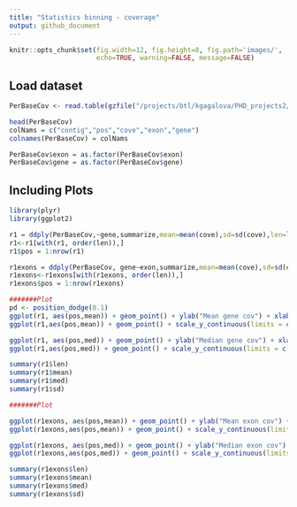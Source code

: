```yaml
---
title: "Statistics binning - coverage"
output: github_document
---
```


```r
knitr::opts_chunk$set(fig.width=12, fig.height=8, fig.path='images/',
                      echo=TRUE, warning=FALSE, message=FALSE)
```

## Load dataset

```r
PerBaseCov <- read.table(gzfile("/projects/btl/kgagalova/PHD_projects2/GeneDuplicationTool/data/GenomeAnnotation/Kollector/Spruce/WS77111/ExonsCovselGCATKollectorSortForR.gff.gz"), header=FALSE)

head(PerBaseCov)
colNams = c("contig","pos","cove","exon","gene")
colnames(PerBaseCov) = colNams

PerBaseCov$exon = as.factor(PerBaseCov$exon)
PerBaseCov$gene = as.factor(PerBaseCov$gene)
```

## Including Plots

```r
library(plyr)
library(ggplot2)

r1 = ddply(PerBaseCov,~gene,summarize,mean=mean(cove),sd=sd(cove),len=length(cove),med=median(cove))
r1<-r1[with(r1, order(len)),]
r1$pos = 1:nrow(r1)

r1exons = ddply(PerBaseCov, gene~exon,summarize,mean=mean(cove),sd=sd(cove),len=length(cove),med=median(cove))
r1exons<-r1exons[with(r1exons, order(len)),]
r1exons$pos = 1:nrow(r1exons)

#######Plot
pd <- position_dodge(0.1)
ggplot(r1, aes(pos,mean)) + geom_point() + ylab("Mean gene cov") + xlab("Individual gene (sorted len)")
ggplot(r1,aes(pos,mean)) + geom_point() + scale_y_continuous(limits = c(0, 150)) + ylab("Mean gene cov") + xlab("Individual gene (sorted len)")

ggplot(r1, aes(pos,med)) + geom_point() + ylab("Median gene cov") + xlab("Indivisual gene (sorted len)")
ggplot(r1,aes(pos,med)) + geom_point() + scale_y_continuous(limits = c(0, 150)) + ylab("Median gene cov") + xlab("Individual gene (sorted len)")
```

```r
summary(r1$len)
summary(r1$mean)
summary(r1$med)
summary(r1$sd)
```

```r
#######Plot

ggplot(r1exons, aes(pos,mean)) + geom_point() + ylab("Mean exon cov") + xlab("Individual exon (sorted len)")
ggplot(r1exons,aes(pos,mean)) + geom_point() + scale_y_continuous(limits = c(0, 150)) + ylab("Mean exon cov") + xlab("Individual exon (sorted len)")

ggplot(r1exons, aes(pos,med)) + geom_point() + ylab("Median exon cov") + xlab("Individual exon (sorted len)")
ggplot(r1exons,aes(pos,med)) + geom_point() + scale_y_continuous(limits = c(0, 150)) + ylab("Median exon cov") + xlab("Individual exon (sorted len)")
```

```r
summary(r1exons$len)
summary(r1exons$mean)
summary(r1exons$med)
summary(r1exons$sd)
```